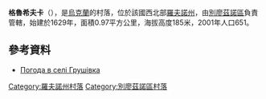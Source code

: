 {{coord|50|48|38|N|26|48|13|E|scale:30000|display=title}}

'''格魯希夫卡'''（{{lang-uk|Грушівка}}），是[[烏克蘭|烏克蘭]]的村落，位於該國西北部[[羅夫諾州|羅夫諾州]]，由[[別廖茲諾區|別廖茲諾區]]負責管轄，始建於1629年，面積0.97平方公里，海拔高度185米，2001年人口651。

==參考資料==
* [http://weather.in.ua/ua/rovenskaja/6082 Погода в селі Грушівка] {{Wayback|url=http://weather.in.ua/ua/rovenskaja/6082 |date=20111216211352 }}

{{DEFAULTSORT:Грушівка}}
[[Category:羅夫諾州村落|Category:羅夫諾州村落]]
[[Category:別廖茲諾區村落|Category:別廖茲諾區村落]]


{{Rivne-geo-stub}}
